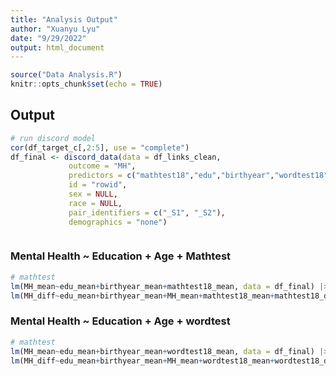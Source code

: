 ```yaml
---
title: "Analysis Output"
author: "Xuanyu Lyu"
date: "9/29/2022"
output: html_document
---
```


```r
source("Data Analysis.R")
knitr::opts_chunk$set(echo = TRUE)
```

## Output


```r
# run discord model
cor(df_target_c[,2:5], use = "complete")
df_final <- discord_data(data = df_links_clean,
             outcome = "MH",
             predictors = c("mathtest18","edu","birthyear","wordtest18"),
             id = "rowid",
             sex = NULL,
             race = NULL,
             pair_identifiers = c("_S1", "_S2"),
             demographics = "none")



```

### Mental Health ~ Education + Age + Mathtest
```r
# mathtest 
lm(MH_mean~edu_mean+birthyear_mean+mathtest18_mean, data = df_final) |> prettify_regression_results()
lm(MH_diff~edu_mean+birthyear_mean+MH_mean+mathtest18_mean+mathtest18_diff, data = df_final) |> prettify_regression_results()
```

### Mental Health ~ Education + Age + wordtest
```r
# mathtest 
lm(MH_mean~edu_mean+birthyear_mean+wordtest18_mean, data = df_final) |> prettify_regression_results()
lm(MH_diff~edu_mean+birthyear_mean+MH_mean+wordtest18_mean+wordtest18_diff, data = df_final) |> prettify_regression_results()
```
